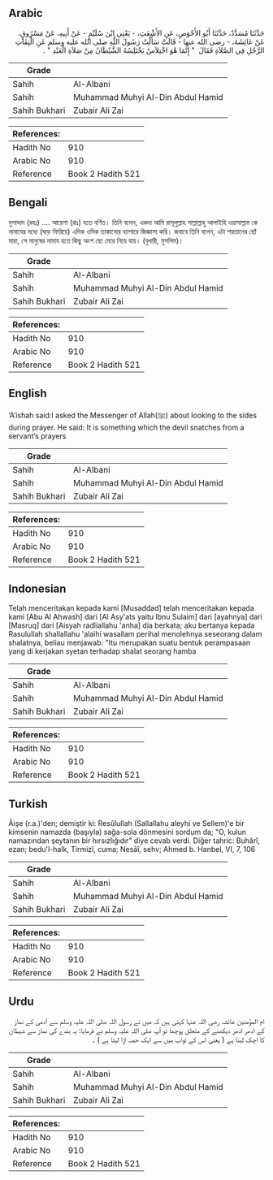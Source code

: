 ## Arabic


<div dir="rtl" lang="ar" style={{fontSize:'larger',backgroundColor:'#f8f9fa',padding:20}}>
حَدَّثَنَا مُسَدَّدٌ، حَدَّثَنَا أَبُو الأَحْوَصِ، عَنِ الأَشْعَثِ، - يَعْنِي ابْنَ سُلَيْمٍ - عَنْ أَبِيهِ، عَنْ مَسْرُوقٍ، عَنْ عَائِشَةَ، - رضى الله عنها - قَالَتْ سَأَلْتُ رَسُولَ اللَّهِ صلى الله عليه وسلم عَنِ الْتِفَاتِ الرَّجُلِ فِي الصَّلاَةِ فَقَالَ ‏ "‏ إِنَّمَا هُوَ اخْتِلاَسٌ يَخْتَلِسُهُ الشَّيْطَانُ مِنْ صَلاَةِ الْعَبْدِ ‏"‏ ‏.‏
</div>
<div style={{backgroundColor:'#f8f9fa',padding:20, marginBottom: 10}}><table> <thead> <tr> <th>Grade</th> <th></th> </tr> </thead> <tbody> <tr><td>Sahih</td><td>Al-Albani</td></tr><tr><td>Sahih</td><td>Muhammad Muhyi Al-Din Abdul Hamid</td></tr><tr><td>Sahih Bukhari</td><td>Zubair Ali Zai</td></tr></tbody></table><table> <thead> <tr> <th>References:</th> <th></th> </tr> </thead> <tbody><tr><td>Hadith No</td><td>910</td></tr><tr><td>Arabic No</td><td>910</td></tr><tr><td>Reference</td><td>Book 2 Hadith 521</td></tr></tbody></table></div>

## Bengali


<div dir="ltr" lang="bn" style={{fontSize:'larger',backgroundColor:'#f8f9fa',padding:20}}>
মুসাদ্দাদ (রহঃ) .... আয়েশা (রাঃ) হতে বর্ণিত। তিনি বলেন, একদা আমি রাসূলুল্লাহ সাল্লাল্লাহু আলাইহি ওয়াসাল্লাম কে নামাযের মধ্যে (ঘাড় ফিরিয়ে) এদিক ওদিক তাকানোর ব্যাপারে জিজ্ঞাসা করি। জবাবে তিনি বলেন, এটা শয়তানের ছোঁ মারা, সে মানুষের নামায হতে কিছু অংশ ছো মেরে নিয়ে যায়। (বুখারী, মুসলিম)।
</div>
<div style={{backgroundColor:'#f8f9fa',padding:20, marginBottom: 10}}><table> <thead> <tr> <th>Grade</th> <th></th> </tr> </thead> <tbody> <tr><td>Sahih</td><td>Al-Albani</td></tr><tr><td>Sahih</td><td>Muhammad Muhyi Al-Din Abdul Hamid</td></tr><tr><td>Sahih Bukhari</td><td>Zubair Ali Zai</td></tr></tbody></table><table> <thead> <tr> <th>References:</th> <th></th> </tr> </thead> <tbody><tr><td>Hadith No</td><td>910</td></tr><tr><td>Arabic No</td><td>910</td></tr><tr><td>Reference</td><td>Book 2 Hadith 521</td></tr></tbody></table></div>

## English


<div dir="ltr" lang="en" style={{fontSize:'larger',backgroundColor:'#f8f9fa',padding:20}}>
‘A’ishah said:I asked the Messenger of Allah(ﷺ) about looking to the sides during prayer. He said: It is something which the devil snatches from a servant’s prayers
</div>
<div style={{backgroundColor:'#f8f9fa',padding:20, marginBottom: 10}}><table> <thead> <tr> <th>Grade</th> <th></th> </tr> </thead> <tbody> <tr><td>Sahih</td><td>Al-Albani</td></tr><tr><td>Sahih</td><td>Muhammad Muhyi Al-Din Abdul Hamid</td></tr><tr><td>Sahih Bukhari</td><td>Zubair Ali Zai</td></tr></tbody></table><table> <thead> <tr> <th>References:</th> <th></th> </tr> </thead> <tbody><tr><td>Hadith No</td><td>910</td></tr><tr><td>Arabic No</td><td>910</td></tr><tr><td>Reference</td><td>Book 2 Hadith 521</td></tr></tbody></table></div>

## Indonesian


<div dir="ltr" lang="id" style={{fontSize:'larger',backgroundColor:'#f8f9fa',padding:20}}>
Telah menceritakan kepada kami [Musaddad] telah menceritakan kepada kami [Abu Al Ahwash] dari [Al Asy'ats yaitu Ibnu Sulaim] dari [ayahnya] dari [Masruq] dari [Aisyah radliallahu 'anha] dia berkata; aku bertanya kepada Rasulullah shallallahu 'alaihi wasallam perihal menolehnya seseorang dalam shalatnya, beliau menjawab: "Itu merupakan suatu bentuk perampasaan yang di kerjakan syetan terhadap shalat seorang hamba
</div>
<div style={{backgroundColor:'#f8f9fa',padding:20, marginBottom: 10}}><table> <thead> <tr> <th>Grade</th> <th></th> </tr> </thead> <tbody> <tr><td>Sahih</td><td>Al-Albani</td></tr><tr><td>Sahih</td><td>Muhammad Muhyi Al-Din Abdul Hamid</td></tr><tr><td>Sahih Bukhari</td><td>Zubair Ali Zai</td></tr></tbody></table><table> <thead> <tr> <th>References:</th> <th></th> </tr> </thead> <tbody><tr><td>Hadith No</td><td>910</td></tr><tr><td>Arabic No</td><td>910</td></tr><tr><td>Reference</td><td>Book 2 Hadith 521</td></tr></tbody></table></div>

## Turkish


<div dir="ltr" lang="tr" style={{fontSize:'larger',backgroundColor:'#f8f9fa',padding:20}}>
Âişe (r.a.)'den; demiştir ki: Resûlullah (Sallallahu aleyhi ve Sellem)'e bir kimsenin namazda (başıyla) sağa-sola dönmesini sordum da; "O, kulun namazından şeytanın bir hırsızlığıdır" diye cevab verdi. Diğer tahric: Buhârî, ezan; bedu'l-halk, Tirmizî, cuma; Nesâî, sehv; Ahmed b. Hanbel, VI, 7, 106
</div>
<div style={{backgroundColor:'#f8f9fa',padding:20, marginBottom: 10}}><table> <thead> <tr> <th>Grade</th> <th></th> </tr> </thead> <tbody> <tr><td>Sahih</td><td>Al-Albani</td></tr><tr><td>Sahih</td><td>Muhammad Muhyi Al-Din Abdul Hamid</td></tr><tr><td>Sahih Bukhari</td><td>Zubair Ali Zai</td></tr></tbody></table><table> <thead> <tr> <th>References:</th> <th></th> </tr> </thead> <tbody><tr><td>Hadith No</td><td>910</td></tr><tr><td>Arabic No</td><td>910</td></tr><tr><td>Reference</td><td>Book 2 Hadith 521</td></tr></tbody></table></div>

## Urdu


<div dir="rtl" lang="ur" style={{fontSize:'larger',backgroundColor:'#f8f9fa',padding:20}}>
ام المؤمنین عائشہ رضی اللہ عنہا کہتی ہیں کہ میں نے رسول اللہ صلی اللہ علیہ وسلم سے آدمی کے نماز کے ادھر ادھر دیکھنے کے متعلق پوچھا تو آپ صلی اللہ علیہ وسلم نے فرمایا: یہ بندے کی نماز سے شیطان کا اچک لینا ہے ( یعنی اس کے ثواب میں سے ایک حصہ اڑا لیتا ہے ) ۔
</div>
<div style={{backgroundColor:'#f8f9fa',padding:20, marginBottom: 10}}><table> <thead> <tr> <th>Grade</th> <th></th> </tr> </thead> <tbody> <tr><td>Sahih</td><td>Al-Albani</td></tr><tr><td>Sahih</td><td>Muhammad Muhyi Al-Din Abdul Hamid</td></tr><tr><td>Sahih Bukhari</td><td>Zubair Ali Zai</td></tr></tbody></table><table> <thead> <tr> <th>References:</th> <th></th> </tr> </thead> <tbody><tr><td>Hadith No</td><td>910</td></tr><tr><td>Arabic No</td><td>910</td></tr><tr><td>Reference</td><td>Book 2 Hadith 521</td></tr></tbody></table></div>